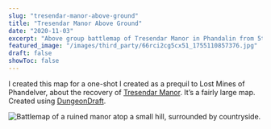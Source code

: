 ```yaml
---
slug: "tresendar-manor-above-ground"
title: "Tresendar Manor Above Ground"
date: "2020-11-03"
excerpt: "Above group battlemap of Tresendar Manor in Phandalin from 5th edition Lost Mines of Phandever or Dragon of Icespire Peak."
featured_image: "/images/third_party/66rci2cg5cx51_1755110857376.jpg"
draft: false
showToc: false
---
```


I created this map for a one-shot I created as a prequil to Lost Mines of Phandelver, about the recovery of <a href="https://forgottenrealms.fandom.com/wiki/Tresendar_Mano" target="_blank" rel="noreferrer noopener">Tresendar Manor</a>. It&#8217;s a fairly large map. Created using <a rel="noreferrer noopener" href="https://dungeondraft.net/" target="_blank">DungeonDraft</a>.

<img src="https://i.redd.it/66rci2cg5cx51.jpg" alt="Battlemap of a ruined manor atop a small hill, surrounded by countryside." />